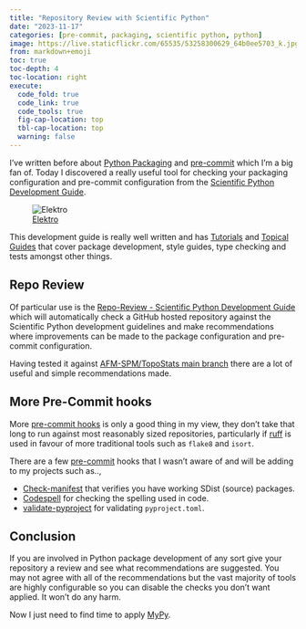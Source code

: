 ```yaml
---
title: "Repository Review with Scientific Python"
date: "2023-11-17"
categories: [pre-commit, packaging, scientific python, python]
image: https://live.staticflickr.com/65535/53258300629_64b0ee5703_k.jpg
from: markdown+emoji
toc: true
toc-depth: 4
toc-location: right
execute:
  code_fold: true
  code_link: true
  code_tools: true
  fig-cap-location: top
  tbl-cap-location: top
  warning: false
---
```


I've written before about [Python Packaging](https://ns-rse.github.io/#category=packaging) and
[pre-commit](https://ns-rse.github.io/#category=pre-commit) which I'm a big fan of. Today I discovered a really useful
tool for checking your packaging configuration and pre-commit configuration from the [Scientific Python
Development Guide](https://learn.scientific-python.org/development/).

![[Elektro](https://www.flickr.com/photos/slackline/53258300629/)](https://live.staticflickr.com/65535/53258300629_64b0ee5703_k.jpg)

This development guide is really well written and has
[Tutorials](https://learn.scientific-python.org/development/tutorials/) and [Topical
Guides](https://learn.scientific-python.org/development/guides/) that cover package development, style guides, type
checking and tests amongst other things.

## Repo Review

Of particular use is the [Repo-Review - Scientific Python Development
Guide](https://learn.scientific-python.org/development/guides/repo-review/) which will automatically check a GitHub
hosted repository against the Scientific Python development guidelines and make recommendations where improvements can
be made to the package configuration and pre-commit configuration.

Having tested it against [AFM-SPM/TopoStats main
branch](https://learn.scientific-python.org/development/guides/repo-review/?repo=AFM-SPM%2FTopoStats&branch=main) there
are a lot of useful and simple recommendations made.

## More Pre-Commit hooks

More [pre-commit hooks](https://pre-commit.com/hooks) is only a good thing in my view, they don't take that long to run
against most reasonably sized repositories, particularly if [ruff](https://astral.sh/ruff) is used in favour of more
traditional tools such as `flake8` and `isort`.

There are a few [pre-commit](https://ns-rse.github.io/#category=pre-commit) hooks that I wasn't aware of and will be
adding to my projects such as..,

+ [Check-manifest](https://pypi.org/project/check-manifest/) that verifies you have working SDist (source) packages.
+ [Codespell](https://github.com/codespell-project/codespell) for checking the spelling used in code.
+ [validate-pyproject](https://validate-pyproject.readthedocs.io/) for validating `pyproject.toml`.

## Conclusion

If you are involved in Python package development of any sort give your repository a review and see what recommendations
are suggested. You may not agree with all of the recommendations but the vast majority of tools are highly configurable
so you can disable the checks you don't want applied. It won't do any harm.

Now I just need to find time to apply [MyPy](https://mypy.readthedocs.io/en/stable/).
